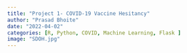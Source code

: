 ```yaml
---
title: "Project 1- COVID-19 Vaccine Hesitancy"
author: "Prasad Bhoite"
date: "2022-04-02"
categories: [R, Python, COVID, Machine Learning, Flask ]
image: "SDOH.jpg"
---
```

